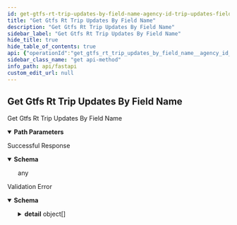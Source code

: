 ```yaml
---
id: get-gtfs-rt-trip-updates-by-field-name-agency-id-trip-updates-field-name-field-value-get
title: "Get Gtfs Rt Trip Updates By Field Name"
description: "Get Gtfs Rt Trip Updates By Field Name"
sidebar_label: "Get Gtfs Rt Trip Updates By Field Name"
hide_title: true
hide_table_of_contents: true
api: {"operationId":"get_gtfs_rt_trip_updates_by_field_name__agency_id__trip_updates__field_name___field_value__get","parameters":[{"in":"path","name":"agency_id","required":true,"schema":{"description":"An enumeration.","enum":["LACMTA","LACMTA_Rail"],"title":"AgencyIdEnum","type":"string"}},{"in":"path","name":"field_name","required":true,"schema":{"description":"An enumeration.","enum":["trip_id","route_id","stop_id"],"title":"TripUpdatesFieldsEnum","type":"string"}},{"in":"path","name":"field_value","required":true,"schema":{"title":"Field Value"}}],"responses":{"200":{"content":{"application/json":{"schema":{}}},"description":"Successful Response"},"422":{"content":{"application/json":{"schema":{"properties":{"detail":{"items":{"properties":{"loc":{"items":{"anyOf":[{"type":"string"},{"type":"integer"}]},"title":"Location","type":"array"},"msg":{"title":"Message","type":"string"},"type":{"title":"Error Type","type":"string"}},"required":["loc","msg","type"],"title":"ValidationError","type":"object"},"title":"Detail","type":"array"}},"title":"HTTPValidationError","type":"object"}}},"description":"Validation Error"}},"tags":["Real-Time data"],"description":"Get Gtfs Rt Trip Updates By Field Name","method":"get","path":"/{agency_id}/trip_updates/{field_name}/{field_value}","securitySchemes":{"OAuth2PasswordBearer":{"flows":{"password":{"scopes":{},"tokenUrl":"token"}},"type":"oauth2"}},"info":{"title":"FastAPI","version":"0.1.0"},"postman":{"name":"Get Gtfs Rt Trip Updates By Field Name","description":{"type":"text/plain"},"url":{"path":[":agency_id","trip_updates",":field_name",":field_value"],"host":["{{baseUrl}}"],"query":[],"variable":[{"disabled":false,"description":{"content":"(Required) ","type":"text/plain"},"type":"any","value":"","key":"agency_id"},{"disabled":false,"description":{"content":"(Required) ","type":"text/plain"},"type":"any","value":"","key":"field_name"},{"disabled":false,"description":{"content":"(Required) ","type":"text/plain"},"type":"any","value":"","key":"field_value"}]},"header":[{"key":"Accept","value":"application/json"}],"method":"GET"}}
sidebar_class_name: "get api-method"
info_path: api/fastapi
custom_edit_url: null
---
```



## Get Gtfs Rt Trip Updates By Field Name



Get Gtfs Rt Trip Updates By Field Name

<details style={{"marginBottom":"1rem"}} data-collapsed={false} open={true}><summary style={{}}><strong>Path Parameters</strong></summary><div><ul><ParamsItem className={"paramsItem"} param={{"in":"path","name":"agency_id","required":true,"schema":{"description":"An enumeration.","enum":["LACMTA","LACMTA_Rail"],"title":"AgencyIdEnum","type":"string"}}}></ParamsItem><ParamsItem className={"paramsItem"} param={{"in":"path","name":"field_name","required":true,"schema":{"description":"An enumeration.","enum":["trip_id","route_id","stop_id"],"title":"TripUpdatesFieldsEnum","type":"string"}}}></ParamsItem><ParamsItem className={"paramsItem"} param={{"in":"path","name":"field_value","required":true,"schema":{"title":"Field Value"}}}></ParamsItem></ul></div></details><div><ApiTabs><TabItem label={"200"} value={"200"}><div>

Successful Response

</div><div><MimeTabs schemaType={"response"}><TabItem label={"application/json"} value={"application/json"}><SchemaTabs><TabItem label={"Schema"} value={"Schema"}><details style={{}} data-collapsed={false} open={true}><summary style={{"textAlign":"left"}}><strong>Schema</strong></summary><div style={{"textAlign":"left","marginLeft":"1rem"}}></div><ul style={{"marginLeft":"1rem"}}>any</ul></details></TabItem></SchemaTabs></TabItem></MimeTabs></div></TabItem><TabItem label={"422"} value={"422"}><div>

Validation Error

</div><div><MimeTabs schemaType={"response"}><TabItem label={"application/json"} value={"application/json"}><SchemaTabs><TabItem label={"Schema"} value={"Schema"}><details style={{}} data-collapsed={false} open={true}><summary style={{"textAlign":"left"}}><strong>Schema</strong></summary><div style={{"textAlign":"left","marginLeft":"1rem"}}></div><ul style={{"marginLeft":"1rem"}}><SchemaItem collapsible={true} className={"schemaItem"}><details style={{}}><summary style={{}}><strong>detail</strong><span style={{"opacity":"0.6"}}> object[]</span></summary><div style={{"marginLeft":"1rem"}}><li><div style={{"fontSize":"var(--ifm-code-font-size)","opacity":"0.6","marginLeft":"-.5rem","paddingBottom":".5rem"}}>Array [</div></li><SchemaItem collapsible={true} className={"schemaItem"}><details style={{}}><summary style={{}}><strong>loc</strong><span style={{"opacity":"0.6"}}> object[]</span><strong style={{"fontSize":"var(--ifm-code-font-size)","color":"var(--openapi-required)"}}> required</strong></summary><div style={{"marginLeft":"1rem"}}><li><div style={{"fontSize":"var(--ifm-code-font-size)","opacity":"0.6","marginLeft":"-.5rem","paddingBottom":".5rem"}}>Array [</div></li><li><span className={"badge badge--info"}>anyOf</span><SchemaTabs><TabItem label={"MOD1"} value={"0-item-properties"}><li><div><strong>string</strong></div></li></TabItem><TabItem label={"MOD2"} value={"1-item-properties"}><li><div><strong>integer</strong></div></li></TabItem></SchemaTabs></li><li><div style={{"fontSize":"var(--ifm-code-font-size)","opacity":"0.6","marginLeft":"-.5rem"}}>]</div></li></div></details></SchemaItem><SchemaItem collapsible={false} name={"msg"} required={true} schemaName={"Message"} qualifierMessage={undefined} schema={{"title":"Message","type":"string"}}></SchemaItem><SchemaItem collapsible={false} name={"type"} required={true} schemaName={"Error Type"} qualifierMessage={undefined} schema={{"title":"Error Type","type":"string"}}></SchemaItem><li><div style={{"fontSize":"var(--ifm-code-font-size)","opacity":"0.6","marginLeft":"-.5rem"}}>]</div></li></div></details></SchemaItem></ul></details></TabItem><TabItem label={"Example (from schema)"} value={"Example (from schema)"}><ResponseSamples responseExample={"{\n  \"detail\": [\n    {\n      \"loc\": [\n        \"string\",\n        0\n      ],\n      \"msg\": \"string\",\n      \"type\": \"string\"\n    }\n  ]\n}"} language={"json"}></ResponseSamples></TabItem></SchemaTabs></TabItem></MimeTabs></div></TabItem></ApiTabs></div>
      